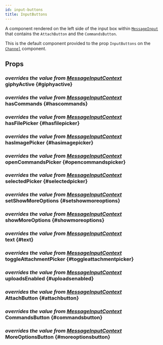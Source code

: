 ```yaml
---
id: input-buttons
title: InputButtons
---
```





A component rendered on the left side of the input box within [`MessageInput`](./message_input.mdx) that contains the `AttachButton` and the `CommandsButton`.

This is the default component provided to the prop `InputButtons` on the [`Channel`](../core-components/channel.mdx#inputbuttons) component.

## Props

### <div class="label description">_overrides the value from [MessageInputContext](../contexts/message_input_context.mdx#giphyactive)_</div> giphyActive {#giphyactive}

<GiphyActive />

### <div class="label description">_overrides the value from [MessageInputContext](../contexts/message_input_context.mdx#hascommands)_</div> hasCommands {#hascommands}

<HasCommands />

### <div class="label description">_overrides the value from [MessageInputContext](../contexts/message_input_context.mdx#hasfilepicker)_</div> hasFilePicker {#hasfilepicker}

<HasFilePicker />

### <div class="label description">_overrides the value from [MessageInputContext](../contexts/message_input_context.mdx#hasimagepicker)_</div> hasImagePicker {#hasimagepicker}

<HasImagePicker />

### <div class="label description">_overrides the value from [MessageInputContext](../contexts/message_input_context.mdx#opencommandspicker)_</div> openCommandsPicker {#opencommandspicker}

<OpenCommandsPicker />

### <div class="label description">_overrides the value from [MessageInputContext](../contexts/message_input_context.mdx#selectedpicker)_</div> selectedPicker {#selectedpicker}

<SelectedPicker />

### <div class="label description">_overrides the value from [MessageInputContext](../contexts/message_input_context.mdx#setshowmoreoptions)_</div> setShowMoreOptions {#setshowmoreoptions}

<SetShowMoreOptions />

### <div class="label description">_overrides the value from [MessageInputContext](../contexts/message_input_context.mdx#showmoreoptions)_</div> showMoreOptions {#showmoreoptions}

<ShowMoreOptions />

### <div class="label description">_overrides the value from [MessageInputContext](../contexts/message_input_context.mdx#text)_</div> text {#text}

<Text />

### <div class="label description">_overrides the value from [MessageInputContext](../contexts/message_input_context.mdx#toggleattachmentpicker)_</div> toggleAttachmentPicker {#toggleattachmentpicker}

<ToggleAttachmentPicker />

### <div class="label description">_overrides the value from [MessageInputContext](../contexts/message_input_context.mdx#uploadsenabled)_</div> uploadsEnabled {#uploadsenabled}

<UploadsEnabled />

### <div class="label description">_overrides the value from [MessageInputContext](../contexts/message_input_context.mdx#attachbutton)_</div> AttachButton {#attachbutton}

<AttachButton />

### <div class="label description">_overrides the value from [MessageInputContext](../contexts/message_input_context.mdx#commandsbutton)_</div> CommandsButton {#commandsbutton}

<CommandsButton />

### <div class="label description">_overrides the value from [MessageInputContext](../contexts/message_input_context.mdx#moreoptionsbutton)_</div> MoreOptionsButton {#moreoptionsbutton}

<MoreOptionsButton />

